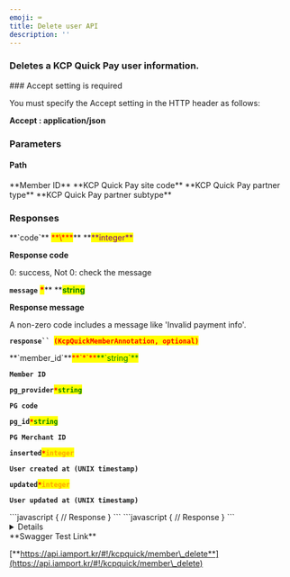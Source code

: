 ```yaml
---
emoji: ⌨
title: Delete user API
description: ''
---
```





### Deletes a KCP Quick Pay user information.

<Hint style="danger">
### Accept setting is required

You must specify the Accept setting in the HTTP header as follows:

**Accept : application/json**

</Hint>

<Swagger method="delete" path="/kcpquick/members/{member_id}" baseUrl="https://api.iamport.kr" summary="Deletes a KCP Quick Pay user information.">
<SwaggerDescription>


</SwaggerDescription>

### Parameters

#### Path

<SwaggerParameter name="member_id" type="String">
**Member ID**

</SwaggerParameter>
<SwaggerParameter name="site_code" type="String(80)">
**KCP Quick Pay site code**

</SwaggerParameter>
<SwaggerParameter name="partner_type" type="String(80)">
**KCP Quick Pay partner type**

</SwaggerParameter>
<SwaggerParameter name="partner_subtype" type="String(80)">
**KCP Quick Pay partner subtype**

</SwaggerParameter>


### Responses

<SwaggerResponse status="200: OK" description="Success">
<Tabs>
<Tab title="KcpQuickMemberResponse">
**`code`** <mark style="color:red;">**\***</mark>** **<mark style="color:purple;">**integer**</mark>

**Response code**

0: success, Not 0: check the message



**`message`** <mark style="color:red;">**\***</mark>** **<mark style="color:green;">**string**</mark>

**Response message**

A non-zero code includes a message like 'Invalid payment info'.



**`response`` `**<mark style="color:red;">**`(KcpQuickMemberAnnotation, optional)`**</mark>

</Tab>
</Tabs>

<Tabs>
<Tab title="KcpQuickMemberAnnotation">
**`member_id`**<mark style="color:red;">**`*`**</mark><mark style="color:green;">**`string`**</mark>

**`Member ID`**



**`pg_provider`**<mark style="color:red;">**`*`**</mark><mark style="color:green;">**`string`**</mark>

**`PG code`**



**`pg_id`**<mark style="color:red;">**`*`**</mark><mark style="color:green;">**`string`**</mark>

**`PG Merchant ID`**



**`inserted`**<mark style="color:red;">**`*`**</mark><mark style="color:orange;">**`integer`**</mark>

**`User created at (UNIX timestamp)`**



**`updated`**<mark style="color:red;">**`*`**</mark><mark style="color:orange;">**`integer`**</mark>

**`User updated at (UNIX timestamp)`**

</Tab>
</Tabs>

</SwaggerResponse>

<SwaggerResponse status="401: Unauthorized" description="Missing or invalid access token">
```javascript
{
    // Response
}
```

</SwaggerResponse>

<SwaggerResponse status="404: Not Found" description="Invalid member_id">
```javascript
{
    // Response
}
```

</SwaggerResponse>

</Swagger>

<Details>
<p slot="summary">Response Model Schema</p>

```
{
  "code": 0,
  "message": "string",
  "response": {
    "member_id": "string",
    "pg_provider": "string",
    "pg_id": "string",
    "inserted": 0,
    "updated": 0
  }
}
```

</Details>

<Hint style="success">
**Swagger Test Link**

[**https://api.iamport.kr/#!/kcpquick/member\_delete**](https://api.iamport.kr/#!/kcpquick/member\_delete)

</Hint>

